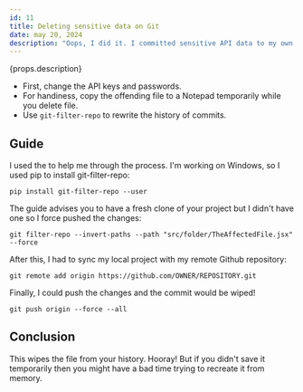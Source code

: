 ---
id: 11
title: Deleting sensitive data on Git
date: may 20, 2024
description: "Oops, I did it. I committed sensitive API data to my own Github. All good, It was only for a personal project so nothing drastic to worry about and I learned how to remove it. How did I remove the commits and fix this issue?"
---

{props.description}

- First, change the API keys and passwords.
- For handiness, copy the offending file to a Notepad temporarily while you delete file.
- Use `git-filter-repo` to rewrite the history of commits.

## Guide

I used the <Anchor link="https://docs.github.com/en/authentication/keeping-your-account-and-data-secure/removing-sensitive-data-from-a-repository" text="Github Docs" variant="link" isExternal /> to help me through the process. I'm working on Windows, so I used pip to install git-filter-repo:

```shell
pip install git-filter-repo --user
```

The guide advises you to have a fresh clone of your project but I didn't have one so I force pushed the changes:

```shell
git filter-repo --invert-paths --path "src/folder/TheAffectedFile.jsx" --force
```

After this, I had to sync my local project with my remote Github repository:

```shell
git remote add origin https://github.com/OWNER/REPOSITORY.git
```

Finally, I could push the changes and the commit would be wiped!

```shell
git push origin --force --all
```

## Conclusion

This wipes the file from your history. Hooray! But if you didn't save it temporarily then you might have a bad time trying to recreate it from memory.
